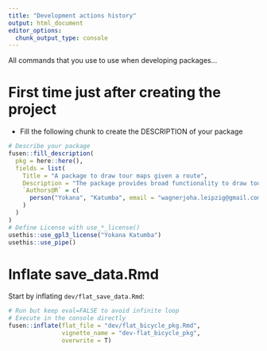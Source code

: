 ```yaml
---
title: "Development actions history"
output: html_document
editor_options: 
  chunk_output_type: console
---
```


All commands that you use to use when developing packages...

# First time just after creating the project

- Fill the following chunk to create the DESCRIPTION of your package

```r
# Describe your package
fusen::fill_description(
  pkg = here::here(),
  fields = list(
    Title = "A package to draw tour maps given a route",
    Description = "The package provides broad functionality to draw tour maps with the suppot of OSM data and a georeferencer.",
    `Authors@R` = c(
      person("Yokana", "Katumba", email = "wagnerjoha.leipzig@gmail.com", role = c("aut", "cre"), comment = c(ORCID = "0000-0000-0000-0000"))
    )
  )
)
# Define License with use_*_license()
usethis::use_gpl3_license("Yokana Katumba")
usethis::use_pipe()
```

# Inflate save_data.Rmd

Start by inflating `dev/flat_save_data.Rmd`:

```r
# Run but keep eval=FALSE to avoid infinite loop
# Execute in the console directly
fusen::inflate(flat_file = "dev/flat_bicycle_pkg.Rmd",
               vignette_name = "dev-flat_bicycle_pkg",
               overwrite = T)

```
